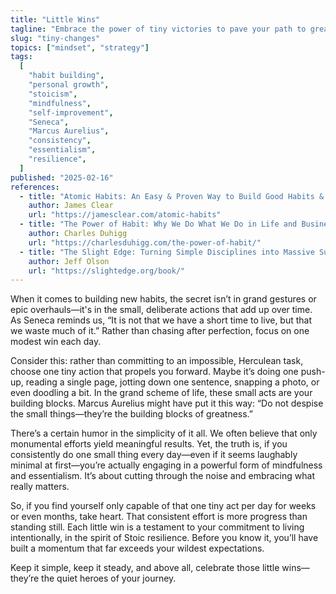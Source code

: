 ```yaml
---
title: "Little Wins"
tagline: "Embrace the power of tiny victories to pave your path to greatness."
slug: "tiny-changes"
topics: ["mindset", "strategy"]
tags:
  [
    "habit building",
    "personal growth",
    "stoicism",
    "mindfulness",
    "self-improvement",
    "Seneca",
    "Marcus Aurelius",
    "consistency",
    "essentialism",
    "resilience",
  ]
published: "2025-02-16"
references:
  - title: "Atomic Habits: An Easy & Proven Way to Build Good Habits & Break Bad Ones"
    author: James Clear
    url: "https://jamesclear.com/atomic-habits"
  - title: "The Power of Habit: Why We Do What We Do in Life and Business"
    author: Charles Duhigg
    url: "https://charlesduhigg.com/the-power-of-habit/"
  - title: "The Slight Edge: Turning Simple Disciplines into Massive Success and Happiness"
    author: Jeff Olson
    url: "https://slightedge.org/book/"
---
```


When it comes to building new habits, the secret isn’t in grand gestures or epic overhauls—it's in the small, deliberate actions that add up over time. As Seneca reminds us, “It is not that we have a short time to live, but that we waste much of it.” Rather than chasing after perfection, focus on one modest win each day.

Consider this: rather than committing to an impossible, Herculean task, choose one tiny action that propels you forward. Maybe it’s doing one push-up, reading a single page, jotting down one sentence, snapping a photo, or even doodling a bit. In the grand scheme of life, these small acts are your building blocks. Marcus Aurelius might have put it this way: “Do not despise the small things—they’re the building blocks of greatness.”

There’s a certain humor in the simplicity of it all. We often believe that only monumental efforts yield meaningful results. Yet, the truth is, if you consistently do one small thing every day—even if it seems laughably minimal at first—you’re actually engaging in a powerful form of mindfulness and essentialism. It’s about cutting through the noise and embracing what really matters.

So, if you find yourself only capable of that one tiny act per day for weeks or even months, take heart. That consistent effort is more progress than standing still. Each little win is a testament to your commitment to living intentionally, in the spirit of Stoic resilience. Before you know it, you’ll have built a momentum that far exceeds your wildest expectations.

Keep it simple, keep it steady, and above all, celebrate those little wins—they’re the quiet heroes of your journey.
